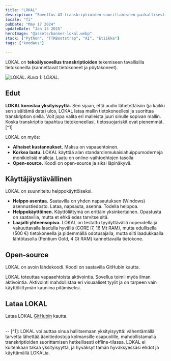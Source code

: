 ```yaml
---
title: "LOKAL"
description: "Sovellus AI-transkriptioiden suorittamiseen paikallisesti (eli omalla tietokoneellasi)"
locale: "fi"
pubDate: "May 17 2024"
updateDate: "Jan 13 2025"
heroImage: "@assets/banner-lokal.webp"
stack: ["Python", "TTKBootstrap", "AI", "Etiikka"]
tags: ["koodaus"]

---
```


LOKAL on **tekoälysovellus transkriptioiden** tekemiseen tavallisilla tietokoneilla (kannettavat tietokoneet ja pöytäkoneet).

![LOKAL.](/lokal-dark-mode.webp "Figure 1: LOKAL kuvakaappaus.")
<span className="text-2sm">*Kuva 1: LOKAL.*</span>

## Edut
**LOKAL korostaa yksityisyyttä.** Sen sijaan, että audio lähetettäisiin (ja kaikki sen sisältämä data) ulos, LOKAL lataa mallin tietokoneellesi ja suorittaa transkription siellä. Voit jopa valita eri malleista juuri sinulle sopivan mallin. Koska transkriptio tapahtuu tietokoneellasi, tietosuojariskit ovat pienemmät.[^1]

LOKAL on myös:
- **Alhaiset kustannukset.** Maksu on vapaaehtoinen.
- **Korkea laatu.** LOKAL käyttää alan standardinmukaisia ​​huippumoderneja monikielisiä malleja. Laatu on online-vaihtoehtojen tasolla
- **Open-source.** Koodi on open-source ja siksi läpinäkyvä.

## Käyttäjäystävällinen
LOKAL on suunniteltu helppokäyttöiseksi.
- **Helppo asentaa.** Saatavilla on yhden napsautuksen (Windows) asennustiedosto. Lataa, napsauta, asenna. Todella helppoa.
- **Helppokäyttöinen.** Käyttöliittymä on erittäin yksinkertainen. Opastusta on saatavilla, mutta et ehkä edes tarvitse sitä.
- **Laajalti yhteensopiva.** LOKAL on testattu tyydyttävällä nopeudella ja vakuuttavalla laadulla hyvällä (CORE i7, 16 Mt RAM), mutta edullisella (500 €) tietokoneella ja pidemmällä odotusajalla, mutta silti laadukkaalla lähtötasolla (Pentium Gold, 4 Gt RAM) kannettavalla tietokone.

## Open-source
LOKAL on avoin lähdekoodi. Koodi on saatavilla GitHubin kautta.

LOKAL toteuttaa vapaaehtoista aktivointia. Sovellus toimii myös ilman aktivointia. Aktivointi mahdollistaa eri visuaaliset tyylit ja on tarpeen vain käyttöliittymän kauniina pitämiseksi.

## Lataa LOKAL
Lataa LOKAL [GitHubin](https://github.com/jbolns/lokal_transcriptions) kautta.

<br />
--
[^1]: LOKAL voi auttaa sinua hallitsemaan yksityisyyttä: vähentämällä tarvetta lähettää äänitiedostoja kolmansille osapuolille, mahdollistamalla transkriptioiden suorittamisen hetkellisesti offline-tilassa. LOKAL ei kuitenkaan takaa yksityisyyttä, ja hyväksyt tämän hyväksyessäsi ehdot ja käyttämällä LOKALia.